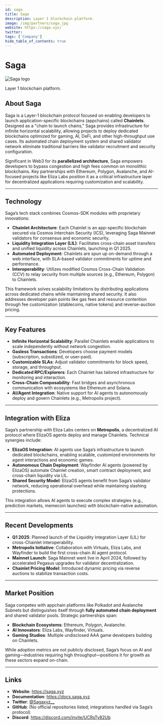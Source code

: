 ---
id: saga
title: Saga
description: Layer 1 blockchain platform.
image: /img/partners/saga.jpg
website: https://saga.xyz/
twitter:
tags: ['Company']
hide_table_of_contents: true
---

# Saga

<div className="partner-logo">
  <img src="/img/partners/saga.jpg" alt="Saga logo" />
</div>

Layer 1 blockchain platform.

## About Saga

Saga is a Layer-1 blockchain protocol focused on enabling developers to launch application-specific blockchains (appchains) called **Chainlets**. Designed as a "chain to launch chains," Saga provides infrastructure for infinite horizontal scalability, allowing projects to deploy dedicated blockchains optimized for gaming, AI, DeFi, and other high-throughput use cases. Its automated chain deployment system and shared validator network eliminate traditional barriers like validator recruitment and security configuration.

Significant in Web3 for its **parallelized architecture**, Saga empowers developers to bypass congestion and high fees common on monolithic blockchains. Key partnerships with Ethereum, Polygon, Avalanche, and AI-focused projects like Eliza Labs position it as a critical infrastructure layer for decentralized applications requiring customization and scalability.

---

## Technology

Saga’s tech stack combines Cosmos-SDK modules with proprietary innovations:

- **Chainlet Architecture**: Each Chainlet is an app-specific blockchain secured via Cosmos Interchain Security (ICS), leveraging Saga Mainnet validators for consensus and economic security.
- **Liquidity Integration Layer (LIL)**: Facilitates cross-chain asset transfers and unified liquidity across Chainlets, launching in Q1 2025.
- **Automated Deployment**: Chainlets are spun up on-demand through a web interface, with SLA-based validator commitments for uptime and performance.
- **Interoperability**: Utilizes modified Cosmos Cross-Chain Validation (CCV) to relay security from multiple sources (e.g., Ethereum, Polygon) to Chainlets.

This framework solves scalability limitations by distributing applications across dedicated chains while maintaining shared security. It also addresses developer pain points like gas fees and resource contention through fee customization (stablecoins, native tokens) and reverse-auction pricing.

---

## Key Features

- **Infinite Horizontal Scalability**: Parallel Chainlets enable applications to scale independently without network congestion.
- **Gasless Transactions**: Developers choose payment models (subscription, subsidized, or user-paid).
- **Customizable SLAs**: Adjust validator commitments for block speed, storage, and throughput.
- **Dedicated RPC/Explorers**: Each Chainlet has tailored infrastructure for monitoring and interaction.
- **Cross-Chain Composability**: Fast bridges and asynchronous communication with ecosystems like Ethereum and Solana.
- **AI/Agent Integration**: Native support for AI agents to autonomously deploy and govern Chainlets (e.g., Metropolis project).

---

## Integration with Eliza

Saga’s partnership with Eliza Labs centers on **Metropolis**, a decentralized AI protocol where ElizaOS agents deploy and manage Chainlets. Technical synergies include:

- **ElizaOS Integration**: AI agents use Saga’s infrastructure to launch dedicated blockchains, enabling scalable, customized environments for agent interactions and economic games.
- **Autonomous Chain Deployment**: Wayfinder AI agents (powered by ElizaOS) automate Chainlet creation, smart contract deployment, and cross-chain liquidity via LIL.
- **Shared Security Model**: ElizaOS agents benefit from Saga’s validator network, reducing operational overhead while maintaining slashing protections.

This integration allows AI agents to execute complex strategies (e.g., prediction markets, memecoin launches) with blockchain-native automation.

---

## Recent Developments

- **Q1 2025**: Planned launch of the Liquidity Integration Layer (LIL) for cross-Chainlet interoperability.
- **Metropolis Initiative**: Collaboration with Virtuals, Eliza Labs, and Wayfinder to build the first cross-chain AI agent protocol.
- **Mainnet Launch**: Saga Mainnet went live in April 2024, followed by accelerated Pegasus upgrades for validator decentralization.
- **Chainlet Pricing Model**: Introduced dynamic pricing via reverse auctions to stabilize transaction costs.

---

## Market Position

Saga competes with appchain platforms like Polkadot and Avalanche Subnets but distinguishes itself through **fully automated chain deployment** and shared validator pools. Strategic partnerships span:

- **Blockchain Ecosystems**: Ethereum, Polygon, Avalanche.
- **AI Innovators**: Eliza Labs, Wayfinder, Virtuals.
- **Gaming Studios**: Multiple undisclosed AAA game developers building on Chainlets.

While adoption metrics are not publicly disclosed, Saga’s focus on AI and gaming—industries requiring high throughput—positions it for growth as these sectors expand on-chain.

---

## Links

- **Website**: https://saga.xyz
- **Documentation**: https://docs.saga.xyz
- **Twitter**: [@Sagaxyz\_\_](https://x.com/Sagaxyz__)
- **GitHub**: (No official repositories listed; integrations handled via Saga’s protocol)
- **Discord**: https://discord.com/invite/UCRsTy82Ub
